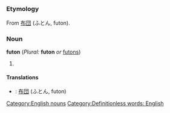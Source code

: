 =={{en}}==
[[Category:English nouns]]
===Etymology===
From {{ja}} [[布団]] (ふとん, futon).
===Noun===
'''futon''' (''Plural:'' '''futon''' ''or'' [[futons]])

#{{stub}} [[Category:Definitionless words: English]]
====Translations====
*{{ja}}: [[布団]] (ふとん, futon)